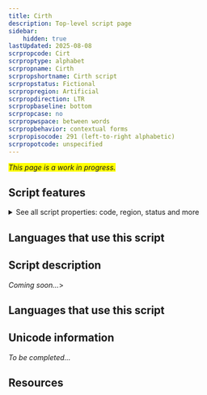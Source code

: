 ```yaml
---
title: Cirth
description: Top-level script page
sidebar:
    hidden: true
lastUpdated: 2025-08-08
scrpropcode: Cirt
scrproptype: alphabet
scrpropname: Cirth
scrpropshortname: Cirth script
scrpropstatus: Fictional
scrpropregion: Artificial
scrpropdirection: LTR
scrpropbaseline: bottom
scrpropcase: no
scrpropwspace: between words
scrpropbehavior: contextual forms
scrpropisocode: 291 (left-to-right alphabetic)
scrpropotcode: unspecified
---
```


<span style='background-color:yellow'>_This page is a work in progress._</span>


## Script features

<details>
<summary> See all script properties: code, region, status and more</summary>
<ScriptInfo />
</details>

## Languages that use this script

<WsList script='Cirt' wsMax='5' />

## Script description

_Coming soon..._>

## Languages that use this script

<WsList script='Cirt' wsMax='5' />

## Unicode information

_To be completed..._

## Resources

<ScriptResources detailSummary='seemore' />

